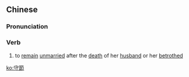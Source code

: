 ==Chinese==
{{zh-forms|s=守节}}

===Pronunciation===
{{zh-pron
|m=shǒujié
|c=sau2 zit3
|mn=siú-chiat/twv:chiú-chiat
|cat=v
}}

===Verb===
{{zh-verb}}

# to [[remain]] [[unmarried]] after the [[death]] of her [[husband]] or her [[betrothed]]

[[ko:守節]]